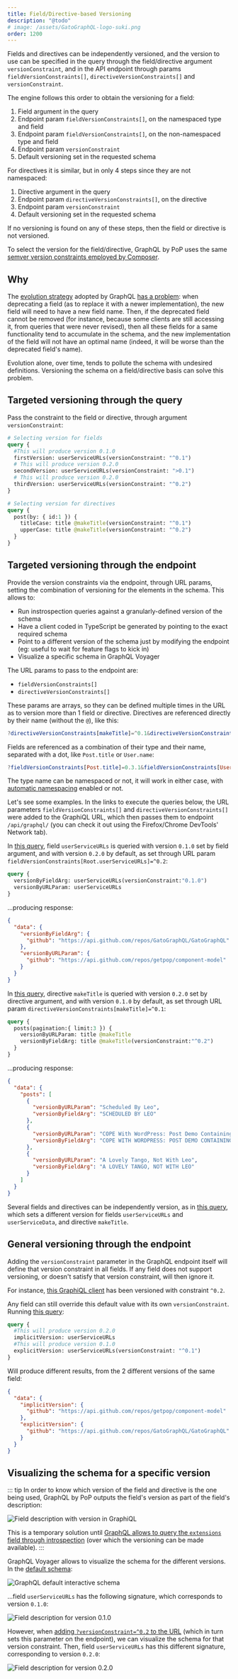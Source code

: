 ```yaml
---
title: Field/Directive-based Versioning
description: "@todo"
# image: /assets/GatoGraphQL-logo-suki.png
order: 1200
---
```


Fields and directives can be independently versioned, and the version to use can be specified in the query through the field/directive argument `versionConstraint`, and in the API endpoint through params `fieldVersionConstraints[]`, `directiveVersionConstraints[]` and `versionConstraint`.

The engine follows this order to obtain the versioning for a field:

1. Field argument in the query
2. Endpoint param `fieldVersionConstraints[]`, on the namespaced type and field
3. Endpoint param `fieldVersionConstraints[]`, on the non-namespaced type and field
4. Endpoint param `versionConstraint`
5. Default versioning set in the requested schema

For directives it is similar, but in only 4 steps since they are not namespaced:

1. Directive argument in the query
2. Endpoint param `directiveVersionConstraints[]`, on the directive
3. Endpoint param `versionConstraint`
4. Default versioning set in the requested schema

If no versioning is found on any of these steps, then the field or directive is not versioned.

To select the version for the field/directive, GraphQL by PoP uses the same [semver version constraints employed by Composer](https://getcomposer.org/doc/articles/versions.md#writing-version-constraints).

## Why

The [evolution strategy](https://graphql.org/learn/best-practices/#versioning) adopted by GraphQL [has a problem](https://blog.logrocket.com/versioning-fields-graphql/): when deprecating a field (as to replace it with a newer implementation), the new field will need to have a new field name. Then, if the deprecated field cannot be removed (for instance, because some clients are still accessing it, from queries that were never revised), then all these fields for a same functionality tend to accumulate in the schema, and the new implementation of the field will not have an optimal name (indeed, it will be worse than the deprecated field's name).

Evolution alone, over time, tends to pollute the schema with undesired definitions. Versioning the schema on a field/directive basis can solve this problem.

## Targeted versioning through the query

Pass the constraint to the field or directive, through argument `versionConstraint`:

```graphql
# Selecting version for fields
query {
  #This will produce version 0.1.0
  firstVersion: userServiceURLs(versionConstraint: "^0.1")
  # This will produce version 0.2.0
  secondVersion: userServiceURLs(versionConstraint: ">0.1")
  # This will produce version 0.2.0
  thirdVersion: userServiceURLs(versionConstraint: "^0.2")
}

# Selecting version for directives
query {
  post(by: { id:1 }) {
    titleCase: title @makeTitle(versionConstraint: "^0.1")
    upperCase: title @makeTitle(versionConstraint: "^0.2")
  }
}
```

## Targeted versioning through the endpoint

Provide the version constraints via the endpoint, through URL params, setting the combination of versioning for the elements in the schema. This allows to:

- Run instrospection queries against a granularly-defined version of the schema
- Have a client coded in TypeScript be generated by pointing to the exact required schema
- Point to a different version of the schema just by modifying the endpoint (eg: useful to wait for feature flags to kick in)
- Visualize a specific schema in GraphQL Voyager

The URL params to pass to the endpoint are:

- `fieldVersionConstraints[]`
- `directiveVersionConstraints[]`

These params are arrays, so they can be defined multiple times in the URL as to version more than 1 field or directive. Directives are referenced directly by their name (without the `@`), like this:

```elm
?directiveVersionConstraints[makeTitle]=^0.1&directiveVersionConstraints[upperCase]=~0.2
```

Fields are referenced as a combination of their type and their name, separated with a dot, like `Post.title` or `User.name`:

```elm
?fieldVersionConstraints[Post.title]=0.3.1&fieldVersionConstraints[User.name]=0.2|0.3
```

The type name can be namespaced or not, it will work in either case, with [automatic namespacing](./automatic-namespacing) enabled or not.

Let's see some examples. In the links to execute the queries below, the URL parameters `fieldVersionConstraints[]` and `directiveVersionConstraints[]` were added to the GraphiQL URL, which then passes them to endpoint `/api/graphql/` (you can check it out using the Firefox/Chrome DevTools' Network tab).

In [this query](https://newapi.getpop.org/graphiql/?fieldVersionConstraints%5BRoot.userServiceURLs%5D=%5E0.2&query=query%20%7B%0A%20%20versionByFieldArg%3A%20userServiceURLs(versionConstraint%3A%220.1.0%22)%0A%20%20versionByURLParam%3A%20userServiceURLs%0A%7D), field `userServiceURLs` is queried with version `0.1.0` set by field argument, and with version `0.2.0` by default, as set through URL param `fieldVersionConstraints[Root.userServiceURLs]=^0.2`:

```graphql
query {
  versionByFieldArg: userServiceURLs(versionConstraint:"0.1.0")
  versionByURLParam: userServiceURLs
}
```

...producing response:

```json
{
  "data": {
    "versionByFieldArg": {
      "github": "https://api.github.com/repos/GatoGraphQL/GatoGraphQL"
    },
    "versionByURLParam": {
      "github": "https://api.github.com/repos/getpop/component-model"
    }
  }
}
```

In [this query](https://newapi.getpop.org/graphiql/?directiveVersionConstraints%5BmakeTitle%5D=%5E0.1&query=query%20%7B%0A%20%20posts(pagination:{limit%3A3})%20%7B%0A%20%20%20%20versionByURLParam%3A%20title%20%40makeTitle%0A%20%20%20%20versionByFieldArg%3A%20title%20%40makeTitle(versionConstraint%3A%22%5E0.2%22)%0A%20%20%7D%0A%7D), directive `makeTitle` is queried with version `0.2.0` set by directive argument, and with version `0.1.0` by default, as set through URL param `directiveVersionConstraints[makeTitle]=^0.1`:

```graphql
query {
  posts(pagination:{ limit:3 }) {
    versionByURLParam: title @makeTitle
    versionByFieldArg: title @makeTitle(versionConstraint:"^0.2")
  }
}
```

...producing response:

```json
{
  "data": {
    "posts": [
      {
        "versionByURLParam": "Scheduled By Leo",
        "versionByFieldArg": "SCHEDULED BY LEO"
      },
      {
        "versionByURLParam": "COPE With WordPress: Post Demo Containing Plenty Of Blocks",
        "versionByFieldArg": "COPE WITH WORDPRESS: POST DEMO CONTAINING PLENTY OF BLOCKS"
      },
      {
        "versionByURLParam": "A Lovely Tango, Not With Leo",
        "versionByFieldArg": "A LOVELY TANGO, NOT WITH LEO"
      }
    ]
  }
}
```

Several fields and directives can be independently version, as in [this query](https://newapi.getpop.org/graphiql/?fieldVersionConstraints%5BRoot.userServiceURLs%5D=%5E0.2&fieldVersionConstraints%5BRoot.userServiceData%5D=%5E0.1&directiveVersionConstraints%5BmakeTitle%5D=%5E0.2&query=query%20%7B%0A%20%20userServiceURLs%0A%20%20userServiceData%0A%20%20posts(pagination:{limit%3A5})%20%7B%0A%20%20%20%20title%20%40makeTitle%0A%20%20%7D%0A%7D), which sets a different version for fields `userServiceURLs` and `userServiceData`, and directive `makeTitle`.

## General versioning through the endpoint

Adding the `versionConstraint` parameter in the GraphQL endpoint itself will define that version constraint in all fields. If any field does not support versioning, or doesn't satisfy that version constraint, will then ignore it.

For instance, [this GraphiQL client](https://newapi.getpop.org/graphiql/?versionConstraint=%5E0.2) has been versioned with constraint `^0.2`.

Any field can still override this default value with its own `versionConstraint`. Running [this query](https://newapi.getpop.org/graphiql/?versionConstraint=%5E0.2&query=query%20%7B%0A%20%20%23This%20will%20produce%20version%200.2.0%0A%20%20implicitVersion%3A%20userServiceURLs%0A%20%20%23This%20will%20produce%20version%200.1.0%0A%20%20explicitVersion%3A%20userServiceURLs(versionConstraint%3A%20%22%5E0.1%22)%0A%7D):

```graphql
query {
  #This will produce version 0.2.0
  implicitVersion: userServiceURLs
  #This will produce version 0.1.0
  explicitVersion: userServiceURLs(versionConstraint: "^0.1")
}
```

Will produce different results, from the 2 different versions of the same field:

```json
{
  "data": {
    "implicitVersion": {
      "github": "https://api.github.com/repos/getpop/component-model"
    },
    "explicitVersion": {
      "github": "https://api.github.com/repos/GatoGraphQL/GatoGraphQL"
    }
  }
}
```

## Visualizing the schema for a specific version

::: tip
In order to know which version of the field and directive is the one being used, GraphQL by PoP outputs the field's version as part of the field's description:

![Field description with version in GraphiQL](/assets/architecture/versioning-field-description.png)

This is a temporary solution until [GraphQL allows to query the `extensions` field through introspection](https://github.com/graphql/graphql-spec/issues/543#issuecomment-462193626) (over which the versioning can be made available).
:::

GraphQL Voyager allows to visualize the schema for the different versions. In the [default schema](https://newapi.getpop.org/graphql-interactive/):

![GraphQL default interactive schema](/assets/architecture/versioning-field-voyager.jpg)

...field `userServiceURLs` has the following signature, which corresponds to version `0.1.0`:

![Field description for version 0.1.0](/assets/architecture/versioning-field-version-010.png)

However, when [adding `?versionConstraint=^0.2` to the URL](https://newapi.getpop.org/graphql-interactive/?versionConstraint=^0.2) (which in turn sets this parameter on the endpoint), we can visualize the schema for that version constraint. Then, field `userServiceURLs` has this different signature, corresponding to version `0.2.0`:

![Field description for version 0.2.0](/assets/architecture/versioning-field-version-020.png)
